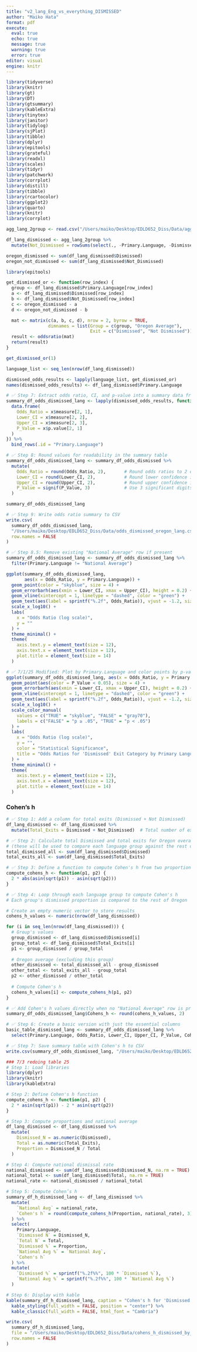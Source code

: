 ```yaml
---
title: "v2_lang_Eng_vs_everything_DISMISSED"
author: "Maiko Hata"
format: pdf
execute: 
  eval: true 
  echo: true
  message: true 
  warning: true
  error: true
editor: visual
engine: knitr
---
```


```r
library(tidyverse)
library(knitr)
library(gt)
library(DT)
library(gtsummary)
library(kableExtra)
library(tinytex)
library(janitor)
library(tidylog)
library(sjPlot)
library(tibble)
library(dplyr)
library(epitools)
library(grateful)
library(readxl)
library(scales)
library(tidyr)
library(patchwork)
library(corrplot)
library(distill)
library(tibble)
library(rcartocolor)
library(ggplot2)
library(quarto)
library(knitr)
library(corrplot)
```

```r
agg_lang_2group <- read.csv("/Users/maiko/Desktop/EDLD652_Diss/Data/agg_lang_2group.csv")

```

```r
df_lang_dismissed <- agg_lang_2group %>%
  mutate(Not_Dismissed = rowSums(select(., -Primary.Language, -Dismissed)))
```

```r
oregon_dismissed <- sum(df_lang_dismissed$Dismissed)
oregon_not_dismissed <- sum(df_lang_dismissed$Not_Dismissed)
```

```r
library(epitools)

get_dismissed_or <- function(row_index) {
  group <- df_lang_dismissed$Primary.Language[row_index]
  a <- df_lang_dismissed$Dismissed[row_index]
  b <- df_lang_dismissed$Not_Dismissed[row_index]
  c <- oregon_dismissed - a
  d <- oregon_not_dismissed - b

  mat <- matrix(c(a, b, c, d), nrow = 2, byrow = TRUE,
                dimnames = list(Group = c(group, "Oregon Average"),
                                Exit = c("Dismissed", "Not Dismissed")))
  result <- oddsratio(mat)
  return(result)
}

```

```r
get_dismissed_or(1)

```

```r
language_list <- seq_len(nrow(df_lang_dismissed))

```

```r
dismissed_odds_results <- lapply(language_list, get_dismissed_or)
names(dismissed_odds_results) <- df_lang_dismissed$Primary.Language

```

```r
# ✅ Step 7: Extract odds ratio, CI, and p-value into a summary data frame
summary_df_odds_dismissed_lang <- lapply(dismissed_odds_results, function(x) {
  data.frame(
    Odds_Ratio = x$measure[2, 1],
    Lower_CI = x$measure[2, 2],
    Upper_CI = x$measure[2, 3],
    P_Value = x$p.value[2, 1]
  )
}) %>%
  bind_rows(.id = "Primary.Language")

```

```r
# ✅ Step 8: Round values for readability in the summary table
summary_df_odds_dismissed_lang <- summary_df_odds_dismissed %>%
  mutate(
    Odds_Ratio = round(Odds_Ratio, 2),       # Round odds ratios to 2 decimals
    Lower_CI = round(Lower_CI, 2),           # Round lower confidence interval
    Upper_CI = round(Upper_CI, 2),           # Round upper confidence interval
    P_Value = signif(P_Value, 3)             # Use 3 significant digits for p-value
  )

```

```r
summary_df_odds_dismissed_lang
```

```r
# ✅ Step 9: Write odds ratio summary to CSV
write.csv(
  summary_df_odds_dismissed_lang,
  "/Users/maiko/Desktop/EDLD652_Diss/Data/odds_dismissed_oregon_lang.csv",
  row.names = FALSE
)
```

```r
# ✅ Step 8.5: Remove existing "National Average" row if present
summary_df_odds_dismissed_lang <- summary_df_odds_dismissed_lang %>%
  filter(Primary.Language != "National Average")

```

```r
ggplot(summary_df_odds_dismissed_lang, 
       aes(x = Odds_Ratio, y = Primary.Language)) +
  geom_point(color = "skyblue", size = 4) +
  geom_errorbarh(aes(xmin = Lower_CI, xmax = Upper_CI), height = 0.2) +
  geom_vline(xintercept = 1, linetype = "dashed", color = "green") +
  geom_text(aes(label = sprintf("%.2f", Odds_Ratio)), vjust = -1.2, size = 3.5) +
  scale_x_log10() +
  labs(
    x = "Odds Ratio (log scale)",
    y = ""
  ) +
  theme_minimal() +
  theme(
    axis.text.y = element_text(size = 12),
    axis.text.x = element_text(size = 12),
    plot.title = element_text(size = 14)
  )

```

```r
# ✅ 7/1/25 Modified: Plot by Primary.Language and color points by p-value significance
ggplot(summary_df_odds_dismissed_lang, aes(x = Odds_Ratio, y = Primary.Language)) +
  geom_point(aes(color = P_Value < 0.05), size = 4) +
  geom_errorbarh(aes(xmin = Lower_CI, xmax = Upper_CI), height = 0.2) +
  geom_vline(xintercept = 1, linetype = "dashed", color = "green") +
  geom_text(aes(label = sprintf("%.2f", Odds_Ratio)), vjust = -1.2, size = 3.5) +
  scale_x_log10() +
  scale_color_manual(
    values = c("TRUE" = "skyblue", "FALSE" = "gray70"),
    labels = c("FALSE" = "p ≥ .05", "TRUE" = "p < .05")
  ) +
  labs(
    x = "Odds Ratio (log scale)",
    y = "",
    color = "Statistical Significance",
    title = "Odds Ratios for 'Dismissed' Exit Category by Primary Language (Oregon)"
  ) +
  theme_minimal() +
  theme(
    axis.text.y = element_text(size = 12),
    axis.text.x = element_text(size = 12),
    plot.title = element_text(size = 14)
  )

```

### Cohen's h

```r
# ✅ Step 1: Add a column for total exits (Dismissed + Not Dismissed)
df_lang_dismissed <- df_lang_dismissed %>%
  mutate(Total_Exits = Dismissed + Not_Dismissed)  # Total number of exits for each language group

```

```r
# ✅ Step 2: Calculate total Dismissed and total exits for Oregon overall
# (these will be used to compare each language group against the rest of Oregon)
total_dismissed_all <- sum(df_lang_dismissed$Dismissed)
total_exits_all <- sum(df_lang_dismissed$Total_Exits)

```

```r
# ✅ Step 3: Define a function to compute Cohen's h from two proportions
compute_cohens_h <- function(p1, p2) {
  2 * abs(asin(sqrt(p1)) - asin(sqrt(p2)))
}
```

```r
# ✅ Step 4: Loop through each language group to compute Cohen's h
# Each group's dismissed proportion is compared to the rest of Oregon

# Create an empty numeric vector to store results
cohens_h_values <- numeric(nrow(df_lang_dismissed))

for (i in seq_len(nrow(df_lang_dismissed))) {
  # Group's values
  group_dismissed <- df_lang_dismissed$Dismissed[i]
  group_total <- df_lang_dismissed$Total_Exits[i]
  p1 <- group_dismissed / group_total
  
  # Oregon average (excluding this group)
  other_dismissed <- total_dismissed_all - group_dismissed
  other_total <- total_exits_all - group_total
  p2 <- other_dismissed / other_total
  
  # Compute Cohen's h
  cohens_h_values[i] <- compute_cohens_h(p1, p2)
}

```

```r
# ✅ Add Cohen's h values directly when no "National Average" row is present
summary_df_odds_dismissed_lang$Cohens_h <- round(cohens_h_values, 2)

```

```r
# ✅ Step 6: Create a basic version with just the essential columns
basic_table_dismissed_lang <- summary_df_odds_dismissed_lang %>%
  select(Primary.Language, Odds_Ratio, Lower_CI, Upper_CI, P_Value, Cohens_h)

```

```r
# ✅ Step 7: Save summary table with Cohen's h to CSV
write.csv(summary_df_odds_dismissed_lang, "/Users/maiko/Desktop/EDLD652_Diss/Data/summary_dismissed_by_language.csv", row.names = FALSE)

```

```r
### 7/3 redoing table 25
# Step 1: Load libraries
library(dplyr)
library(knitr)
library(kableExtra)

# Step 2: Define Cohen's h function
compute_cohens_h <- function(p1, p2) {
  2 * asin(sqrt(p1)) - 2 * asin(sqrt(p2))
}

# Step 3: Compute proportions and national average
df_lang_dismissed <- df_lang_dismissed %>%
  mutate(
    Dismissed_N = as.numeric(Dismissed),
    Total = as.numeric(Total_Exits),
    Proportion = Dismissed_N / Total
  )

# Step 4: Compute national dismissal rate
national_dismissed <- sum(df_lang_dismissed$Dismissed_N, na.rm = TRUE)
national_total <- sum(df_lang_dismissed$Total, na.rm = TRUE)
national_rate <- national_dismissed / national_total

# Step 5: Compute Cohen’s h
summary_df_h_dismissed_lang <- df_lang_dismissed %>%
  mutate(
    `National Avg` = national_rate,
    `Cohen's h` = round(compute_cohens_h(Proportion, national_rate), 3)
  ) %>%
  select(
    Primary.Language,
    `Dismissed N` = Dismissed_N,
    `Total N` = Total,
    `Dismissed %` = Proportion,
    `National Avg %` = `National Avg`,
    `Cohen's h`
  ) %>%
  mutate(
    `Dismissed %` = sprintf("%.2f%%", 100 * `Dismissed %`),
    `National Avg %` = sprintf("%.2f%%", 100 * `National Avg %`)
  )

# Step 6: Display with kable
kable(summary_df_h_dismissed_lang, caption = "Cohen's h for 'Dismissed' Exit Rates by Primary Language (Oregon)") %>%
  kable_styling(full_width = FALSE, position = "center") %>%
  kable_classic(full_width = FALSE, html_font = "Cambria")

```

```r
write.csv(
  summary_df_h_dismissed_lang,
  file = "/Users/maiko/Desktop/EDLD652_Diss/Data/cohens_h_dismissed_by_language_OR.csv",
  row.names = FALSE
)

```
